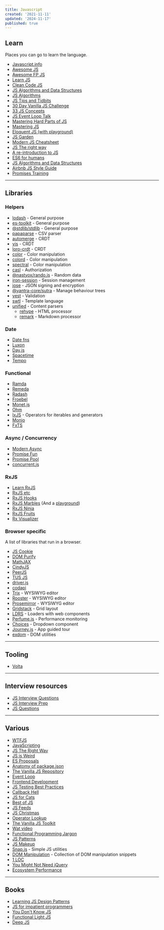```yaml
---
title: Javascript
created: '2021-11-11'
updated: '2024-11-17'
published: true
---
```


## Learn

Places you can go to learn the language.

- [Javascript.info](https://javascript.info/)
- [Awesome JS](https://github.com/sorrycc/awesome-javascript)
- [Awesome FP JS](https://github.com/stoeffel/awesome-fp-js)
- [Learn JS](https://gitbook.gitbook.io/learn-javascript/)
- [Clean Code JS](https://github.com/ryanmcdermott/clean-code-javascript)
- [JS Algorithms and Data Structures](https://github.com/trekhleb/javascript-algorithms)
- [JS Algorithms](https://github.com/TheAlgorithms/Javascript)
- [JS Tips and Tidbits](https://github.com/nas5w/javascript-tips-and-tidbits)
- [30 Day Vanilla JS Challenge](https://javascript30.com/)
- [33 JS Concepts](https://github.com/leonardomso/33-js-concepts)
- [JS Event Loop Talk](https://maximorlov.com/javascript-event-loop-talk/)
- [Mastering Hard Parts of JS](https://dev.to/internettradie/mastering-hard-parts-of-javascript-callbacks-i-3aj0)
- [Mastering JS](https://masteringjs.io/)
- [Eloquent JS (with playground)](https://try.javascript.org.pl/)
- [JS Garden](https://bonsaiden.github.io/JavaScript-Garden/)
- [Modern JS Cheatsheet](https://github.com/mbeaudru/modern-js-cheatsheet)
- [JS The right way](https://jstherightway.org/)
- [A re-introduction to JS](https://developer.mozilla.org/en-US/docs/Web/JavaScript/A_re-introduction_to_JavaScript)
- [ES6 for humans](https://github.com/metagrover/ES6-for-humans)
- [JS Algorithms and Data Structures](https://www.freecodecamp.org/learn/javascript-algorithms-and-data-structures/)
- [Airbnb JS Style Guide](https://github.com/airbnb/javascript)
- [Promises Training](https://github.com/henriqueinonhe/promises-training)

---

## Libraries

### Helpers

- [lodash](https://lodash.com/) - General purpose
- [es-toolkit](https://github.com/toss/es-toolkit) - General purpose
- [@stdlib/stdlib](https://github.com/stdlib-js/stdlib) - General purpose
- [papaparse](https://github.com/mholt/PapaParse) - CSV parser
- [automerge](https://github.com/automerge/automerge) - CRDT
- [yjs](https://github.com/yjs/yjs) - CRDT
- [loro-crdt](https://github.com/loro-dev/loro) - CRDT
- [color](https://github.com/Qix-/color) - Color manipulation
- [colord](https://github.com/omgovich/colord) - Color manipulation
- [spectral](https://github.com/rvanwijnen/spectral.js) - Color manipulation
- [casl](https://github.com/stalniy/casl) - Authorization
- [@nastyox/rando.js](https://github.com/nastyox/Rando.js/) - Random data
- [iron-session](https://github.com/vvo/iron-session) - Session management
- [jose](https://github.com/panva/jose) - JSON signing and encryption
- [@yantra-core/sutra](https://github.com/yantra-core/Sutra.js) - Manage behaviour trees
- [vest](https://github.com/ealush/vest) - Validation
- [swtl](https://github.com/thepassle/swtl) - Template language
- [unified](https://github.com/unifiedjs/unified) - Content parsers
    - [rehype](https://github.com/rehypejs/rehype) - HTML processor
    - [remark](https://github.com/remarkjs/remark) - Markdown processor

### Date

- [Date fns](https://github.com/date-fns/date-fns)
- [Luxon](https://github.com/moment/luxon/)
- [Day.js](https://github.com/iamkun/dayjs)
- [Spacetime](https://github.com/spencermountain/spacetime)
- [Tempo](https://github.com/formkit/tempo)

### Functional

- [Ramda](https://ramdajs.com/)
- [Remeda](https://github.com/remeda/remeda)
- [Radash](https://github.com/rayepps/radash)
- [Froebel](https://github.com/MathisBullinger/froebel)
- [Monet.js](https://github.com/monet/monet.js)
- [Ohm](https://github.com/harc/ohm)
- [IxJS](https://github.com/ReactiveX/IxJS) - Operators for iterables and generators
- [Monio](https://github.com/getify/monio)
- [FxTS](https://github.com/marpple/fxts)

### Async / Concurrency

- [Modern Async](https://github.com/nicolas-van/modern-async)
- [Promise Fun](https://github.com/sindresorhus/promise-fun)
- [Promise Pool](https://github.com/supercharge/promise-pool)
- [concurrent.js](https://github.com/bitair-org/concurrent.js)

### RxJS

- [Learn RxJS](https://www.learnrxjs.io/)
- [RxJS etc](https://github.com/cartant/rxjs-etc)
- [RxJS Hooks](https://github.com/LeetCode-OpenSource/rxjs-hooks)
- [RxJS Marbles](https://github.com/cartant/rxjs-marbles) (And a [playground](https://rxmarbles.com/))
- [RxJS Ninja](https://github.com/rxjs-ninja/rxjs-ninja)
- [RxJS Fruits](https://www.rxjs-fruits.com)
- [Rx Visualizer](https://rxviz.com/)

### Browser specific

A list of libraries that run in a browser.

- [JS Cookie](https://github.com/js-cookie/js-cookie)
- [DOM Purify](https://github.com/cure53/DOMPurify)
- [MathJAX](https://github.com/mathjax/MathJax)
- [CindyJS](https://github.com/CindyJS/CindyJS)
- [PeerJS](https://github.com/peers/peerjs)
- [TUS JS](https://github.com/tus/tus-js-client)
- [driver.js](https://github.com/kamranahmedse/driver.js)
- [codapi](https://github.com/nalgeon/codapi-js)
- [Trix](https://github.com/basecamp/trix) - WYSIWYG editor
- [Rooster](https://github.com/Microsoft/roosterjs) - WYSIWYG editor
- [Prosemirror](https://github.com/prosemirror) - WYSIWYG editor
- [Gridstack](https://github.com/gridstack/gridstack.js) - Grid layout
- [LDRS](https://github.com/GriffinJohnston/ldrs) - Loaders with web components
- [Perfume.js](https://github.com/Zizzamia/perfume.js) - Performance monitoring
- [Choices](https://github.com/Choices-js/Choices) - Dropdown component
- [Journey.js](https://github.com/williamtroup/Journey.js) - App guided tour
- [exdom](https://github.com/morris/exdom) - DOM utilities

---

## Tooling

- [Volta](https://volta.sh/)

---

## Interview resources

- [JS Interview Questions](https://mindmajix.com/javascript-interview-questions)
- [JS Interview Prep](https://www.freecodecamp.org/news/javascript-interview-prep-cheatsheet/)
- [JS Questions](https://github.com/lydiahallie/javascript-questions)

---

## Various

- [WTFJS](https://github.com/denysdovhan/wtfjs)
- [JavaScripting](https://www.javascripting.com/)
- [JS The Right Way](https://jstherightway.org/)
- [JS is Weird](https://jsisweird.com/)
- [ES Proposals](https://www.proposals.es/)
- [Anatomy of package.json](https://docs.npmjs.com/cli/v8/configuring-npm/package-json)
- [The Vanilla JS Repository](https://vanillalist.top/)
- [Event Loop](https://maximorlov.com/javascript-event-loop-talk/)
- [Frontend Development](https://github.com/codingknite/frontend-development)
- [JS Testing Best Practices](https://github.com/goldbergyoni/javascript-testing-best-practices)
- [Callback Hell](http://callbackhell.com/)
- [JS for Cats](http://jsforcats.com/)
- [Best of JS](https://bestofjs.org/)
- [JS Feeds](https://jsfeeds.com/)
- [JS Christmas](https://www.javascript.christmas/)
- [Operator Lookup](https://www.joshwcomeau.com/operator-lookup/)
- [The Vanilla JS Toolkit](https://vanillajstoolkit.com/)
- [Wat video](https://www.destroyallsoftware.com/talks/wat)
- [Functional Programming Jargon](https://github.com/hemanth/functional-programming-jargon)
- [JS Patterns](https://javascriptpatterns.vercel.app/patterns)
- [JS Makeup](https://javascript.makeup/file/default)
- [Snap.js](https://thescottyjam.github.io/snap.js) - Simple JS utilities
- [DOM Manipulation](https://phuoc.ng/collection/html-dom/) - Collection of DOM manipulation snippets
- [1 LOC](https://phuoc.ng/collection/1-loc/)
- [You Might Not Need jQuery](https://youmightnotneedjquery.com/)
- [Ecosystem Performance](https://e18e.dev)

---

## Books

- [Learning JS Design Patterns](https://www.patterns.dev/posts#design-patterns)
- [JS for impatient programmers](https://exploringjs.com/impatient-js/toc.html)
- [You Don't Know JS](https://github.com/getify/You-Dont-Know-JS/blob/1st-ed/README.md)
- [Functional Light JS](https://github.com/getify/functional-light-js)
- [Deep JS](https://exploringjs.com/deep-js/index.html)
